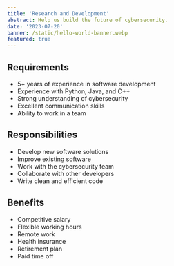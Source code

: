 ```yaml
---
title: 'Research and Development'
abstract: Help us build the future of cybersecurity.
date: '2023-07-20'
banner: /static/hello-world-banner.webp
featured: true
---
```

## Requirements
- 5+ years of experience in software development
- Experience with Python, Java, and C++
- Strong understanding of cybersecurity
- Excellent communication skills
- Ability to work in a team
## Responsibilities
- Develop new software solutions
- Improve existing software
- Work with the cybersecurity team
- Collaborate with other developers
- Write clean and efficient code
## Benefits
- Competitive salary
- Flexible working hours
- Remote work
- Health insurance
- Retirement plan
- Paid time off